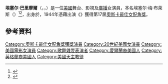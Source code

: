 {{noteTA
|T=zh-hant:埃塞爾·巴里摩爾; zh-cn:埃塞尔·巴里摩尔; zh-tw:埃塞爾·巴利摩; zh-hk:伊雪·芭莉摩;
|G1=Movie
|G2=Show
|1=zh-hant:埃塞爾; zh-cn:埃塞尔; zh-tw:埃塞爾; zh-hk:伊雪;
|2=zh-hant:巴里摩爾; zh-cn:巴里摩尔; zh-tw:巴利摩; zh-hk:芭莉摩;
}}
{{Infobox person
| 姓名     = 埃塞尔·巴里摩爾
| 圖像     = Studio publicity Ethel Barrymore.jpg
| 圖像替代 = 
| 圖像說明 = 埃塞尔·巴里摩爾於1940年
| 原文名   = Ethel Barrymore
| 語系     = 英語
| 本名     = Ethel Mae Blythe
| 性別     = 女性
| 出生名   = 埃塞尔·梅·布萊斯
| 出生日期 = {{birth date|1879|8|15}}
| 出生地點 = {{美國}}[[賓夕法尼亞州|賓夕法尼亞州]][[費城|費城]]
| 逝世日期 = {{death date and age|1959|06|18|1879|8|15}}
| 逝世地點 = {{美國}}[[加利福尼亞州|加利福尼亞州]][[洛杉磯|洛杉磯]]
| 國籍     = 
| 別名     = 
| 職業     = 舞台、影視及[[廣播劇|廣播]]演員
| 活躍時期 = 1895–1957
| 知名原因 = 
| 知名作品 = 
| 配偶     = {{marriage|{{SetTitle|Russell Griswold Colt|羅素·格里斯沃爾德·柯爾特}}|1909|1923|end=div.}}
| 兒女     = 3
| 父母     = {{plainlist|
* {{link-en|莫里斯·巴里摩爾|Maurice Barrymore}}（父）
* {{link-en|喬治婭娜·德魯|Georgiana Drew}}（母）
}}
| 家族成員 = {{link-en|巴里摩爾家族|Barrymore family}}
}}
'''埃塞尔·巴里摩爾'''（{{lang-en|Ethel Barrymore}}，{{IPAc-en|ˈ|ɛ|θ|ə|l|}}，{{bd|1879年|8月15日|1959年|6月18日}}）是一位[[美國|美國]]舞台、影視及[[廣播劇|廣播]]女演員，本名埃塞尔·梅·布萊斯（{{lang|en|Ethel Mae Blythe}}）<ref>{{cite web |title=Ethel Barrymore Is Dead at 79; One of Stage's 'Royal Family' |url=http://movies2.nytimes.com/learning/general/onthisday/bday/0815.html |work=[[紐約時報|紐約時報]] |location=[[好萊塢|好萊塢]] |date=1959-06-19 |access-date=2019-08-19 |language=en |archive-date=2019-09-21 |archive-url=https://web.archive.org/web/20190921045741/http://movies2.nytimes.com/learning/general/onthisday/bday/0815.html |dead-url=no }}</ref><ref>{{cite web |title=Ethel Barrymore |url=http://asp6new.alexanderstreet.com/atho/atho.detail.people.aspx?personcode=per0030612 |website=North American Theatre Online |dead-url=yes |language=en |access-date=2014-11-03 |archive-url=https://web.archive.org/web/20200326113118/https://search.alexanderstreet.com/theatre?personcode=per0030612 |archive-date=2020-03-26 }}</ref>，出身於{{link-en|巴里摩爾家族|Barrymore family|巴里摩爾演員世家}}，1944年憑藉出演《{{link-en|寂寞芳心|None but the Lonely Heart (film)}}》獲得第17届[[奧斯卡最佳女配角獎|奧斯卡最佳女配角獎]]。

==參考資料==
{{reflist}}


{{奧斯卡最佳女配角獎 (1941–1960)}}

{{Authority control}}

{{DEFAULTSORT: Barrymore, Ethel}}
[[Category:奧斯卡最佳女配角獎獲獎演員|Category:奧斯卡最佳女配角獎獲獎演員]]
[[Category:20世紀美國女演員|Category:20世紀美國女演員]]
[[Category:美國電影女演員|Category:美國電影女演員]]
[[Category:歌舞雜耍表演者|Category:歌舞雜耍表演者]]
[[Category:愛爾蘭裔美國人|Category:愛爾蘭裔美國人]]
[[Category:英格蘭裔美國人|Category:英格蘭裔美國人]]
[[Category:美國天主教徒|Category:美國天主教徒]]